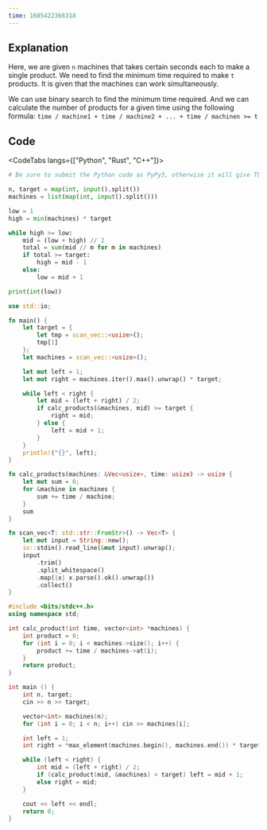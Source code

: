 ```yaml
---
time: 1685422366318
---
```


## Explanation



Here, we are given `n` machines that takes certain seconds each to make a single product. We need to find the minimum time required to make `t` products. It is given that the machines can work simultaneously.



We can use binary search to find the minimum time required. And we can calculate the number of products for a given time using the following formula: `time / machine1 + time / machine2 + ... + time / machinen >= t`

## Code



<CodeTabs langs={["Python", "Rust", "C++"]}>

```python
# Be sure to submit the Python code as PyPy3, otherwise it will give TLE.

n, target = map(int, input().split())
machines = list(map(int, input().split()))

low = 1
high = min(machines) * target

while high >= low:
    mid = (low + high) // 2
    total = sum(mid // m for m in machines)
    if total >= target:
        high = mid - 1
    else:
        low = mid + 1

print(int(low))
```

```rust
use std::io;

fn main() {
    let target = {
        let tmp = scan_vec::<usize>();
        tmp[1]
    };
    let machines = scan_vec::<usize>();

    let mut left = 1;
    let mut right = machines.iter().max().unwrap() * target;

    while left < right {
        let mid = (left + right) / 2;
        if calc_products(&machines, mid) >= target {
            right = mid;
        } else {
            left = mid + 1;
        }
    }
    println!("{}", left);
}

fn calc_products(machines: &Vec<usize>, time: usize) -> usize {
    let mut sum = 0;
    for &machine in machines {
        sum += time / machine;
    }
    sum
}

fn scan_vec<T: std::str::FromStr>() -> Vec<T> {
    let mut input = String::new();
    io::stdin().read_line(&mut input).unwrap();
    input
        .trim()
        .split_whitespace()
        .map(|x| x.parse().ok().unwrap())
        .collect()
}
```

```cpp
#include <bits/stdc++.h>
using namespace std;

int calc_product(int time, vector<int> *machines) {
    int product = 0;
    for (int i = 0; i < machines->size(); i++) {
        product += time / machines->at(i);
    }
    return product;
}

int main () {
    int n, target;
    cin >> n >> target;

    vector<int> machines(n);
    for (int i = 0; i < n; i++) cin >> machines[i];

    int left = 1;
    int right = *max_element(machines.begin(), machines.end()) * target;

    while (left < right) {
        int mid = (left + right) / 2;
        if (calc_product(mid, &machines) < target) left = mid + 1;
        else right = mid;
    }

    cout << left << endl;
    return 0;
}
```

</CodeTabs>
